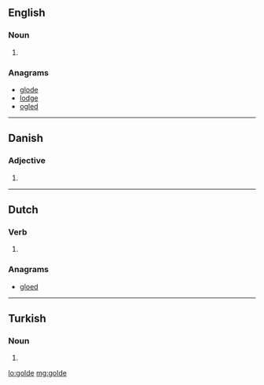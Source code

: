==English==

===Noun===
{{en-noun}}

# {{archaic spelling of|gold|lang=en}}

===Anagrams===
* [[glode#English|glode]]
* [[lodge#English|lodge]]
* [[ogled#English|ogled]]

----

==Danish==

===Adjective===
{{head|da|adjective form}}

# {{form of|definite and plural|gold|lang=da}}

----

==Dutch==

===Verb===
{{nl-verb-form}}

# {{nl-verb form of|n=sg|t=past|m=subj|gelden}}

===Anagrams===
* [[gloed#Dutch|gloed]]

----

==Turkish==

===Noun===
{{head|tr|noun form}}

# {{locative of|gol|lang=tr}}

[[lo:golde]]
[[mg:golde]]